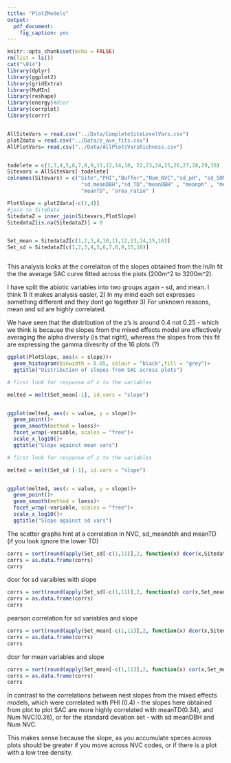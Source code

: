 ```yaml
---
title: "PlotZModels"
output: 
  pdf_document: 
    fig_caption: yes
---
```


```r
knitr::opts_chunk$set(echo = FALSE)
rm(list = ls())
cat("\014")
library(dplyr)
library(ggplot2)
library(gridExtra)
library(MuMIn)
library(reshape)
library(energy)#dcor
library(corrplot)
library(corrr)


AllSiteVars = read.csv("../Data/CompleteSiteLevelVars.csv")
plotZdata = read.csv("../Data/z_ave_fits.csv")
AllPlotVars= read.csv("../Data/AllPlotsVarsRichness.csv")


todelete = c(1,3,4,5,6,7,8,9,11,12,14,18, 22,23,24,25,26,27,28,29,30)
Sitevars = AllSiteVars[-todelete]
colnames(Sitevars) = c("Site","PHI","Buffer","Num_NVC","sd_pH", "sd_SOM" ,"sd_LBA",
                        "sd_meanDBH","sd_TD","meanDBH" , "meanph" , "meanSOM" , "meanLBA" ,
                        "meanTD", "area_ratio" )

PlotSlope = plotZdata[-c(1,4)]
#join to SiteData
SitedataZ = inner_join(Sitevars,PlotSlope)
SitedataZ[is.na(SitedataZ)] = 0


Set_mean = SitedataZ[c(1,2,3,4,10,11,12,13,14,15,16)] 
Set_sd = SitedataZ[c(1,2,3,4,5,6,7,8,9,15,16)]



```

This analysis looks at the correlaiton of the slopes obtained from the ln/ln fit the the average SAC curve fitted across the plots (200m^2 to 3200m^2).

I have split the abiotic variables into two groups again - sd, and mean. I think 1) It makes analysis easier, 2) In my mind each set expresses something different and they dont go together 3) For unknown reasons, mean and sd are highly correlated.

We have seen that the distribution of the z's is around 0.4 not 0.25 - which we think is because the slopes from the mixed effects model are effectively averaging the alpha diversity (is that right), whereas the slopes from this fit are expressing the gamma divesrity of the 16 plots (?)



```r

ggplot(PlotSlope, aes(x = slope))+
  geom_histogram(binwidth = 0.05, colour = "black",fill = "grey")+
  ggtitle("Distribution of slopes from SAC across plots")
```

```r
# first look for response of z to the variables

melted = melt(Set_mean[-1], id.vars = "slope")


ggplot(melted, aes(x = value, y = slope))+
  geom_point()+
  geom_smooth(method = loess)+
  facet_wrap(~variable, scales = "free")+
  scale_x_log10()+
  ggtitle("Slope against mean vars")

```
```r
# first look for response of z to the variables

melted = melt(Set_sd [-1], id.vars = "slope")


ggplot(melted, aes(x = value, y = slope))+
  geom_point()+
  geom_smooth(method = loess)+
  facet_wrap(~variable, scales = "free")+
  scale_x_log10()+
  ggtitle("Slope against sd vars")

```

The scatter graphs hint at a correlation in NVC, sd_meandbh and meanTD (if you look ignore the lower TD)

```r
corrs = sort(round(apply(Set_sd[-c(1,11)],2, function(x) dcor(x,SitedataZ$slope)), digits = 2), decreasing = TRUE)
corrs = as.data.frame(corrs)
corrs
```
dcor for sd varaibles with slope

```r
corrs = sort(round(apply(Set_sd[-c(1,11)],2, function(x) cor(x,Set_mean$slope)), digits = 2), decreasing = TRUE)
corrs = as.data.frame(corrs)
corrs

```
pearson correlation for sd variables and slope

```r
corrs = sort(round(apply(Set_mean[-c(1,11)],2, function(x) dcor(x,SitedataZ$slope)), digits = 2), decreasing = TRUE)
corrs = as.data.frame(corrs)
corrs
```
dcor for mean variables and slope
```r
corrs = sort(round(apply(Set_mean[-c(1,11)],2, function(x) cor(x,Set_mean$slope)), digits = 2), decreasing = TRUE)
corrs = as.data.frame(corrs)
corrs
```


In contrast to the correlations between nest slopes from the mixed effects models, which were correlated with PHI (0.4) - the slopes here obtained from plot to plot SAC are more highly correlated with meanTD(0.34), and Num NVC(0.36), or for the standard devation set - with sd meanDBH and Num NVC.

This makes sense because the slope, as you accumulate speces across plots should be greater if you move across NVC codes, or if there is a plot with a low tree density.








